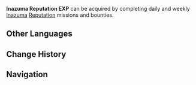 {{Item Infobox
|id           = 000314
|type         = Experience
|group        = Reputation EXP
|image        = Item Inazuma Reputation EXP.png
|rarity       = 3
|description  = Increases your Reputation Lv. (Inazuma)
|source1      = Completing missions/bounties from Inazuma [[Reputation]] system.
}}

'''Inazuma Reputation EXP''' can be acquired by completing daily and weekly [[Inazuma]] [[Reputation]] missions and bounties.

==Other Languages==
{{Other Languages
|en      = Inazuma Reputation EXP
|zhs     = 声望经验・稻妻
|zhs_rm  = Shēngwàng Jīngyàn · Dàoqī
|zht     = 聲望經驗・稻妻
|zht_rm  = Shēngwàng Jīngyàn · Dàoqī
|zh_tl   = Reputation Experience · Inazuma
|ja      = 評判経験値・稲妻
|ja_rm   = Hyouban Keikenchi - Inazuma
|ja_tl   = Reputation Experience - Inazuma
|ko      = 평판 경험치・이나즈마
|ko_rm   = 
|ko_tl   = 
|es      = EXP de reputación - Inazuma
|es_tl   = 
|fr      = EXP de réputation d'Inazuma
|fr_tl   = Inazuma Reputation EXP
|ru      = Опыт репутации (Инадзума)
|ru_tl   = 
|th      = EXP ชื่อเสียงประจำเมือง Inazuma
|th_rm   = EXP Chuesiang Pracham Mueang Inazuma
|th_tl   = Inazuma City Reputation EXP
|vi      = EXP Danh Vọng - Inazuma
|vi_tl   = 
|de      = Ansehenserfahrung für Inazuma
|de_tl   = Reputation Experience for Inazuma
|id      = EXP Reputasi Inazuma
|id_tl   = Inazuma Reputation EXP
|pt      = EXP de Reputação de Inazuma
|pt_tl   = 
}}

==Change History==
{{Change History|2.0}}

==Navigation==
{{EXP Navbox|EXP Types}}